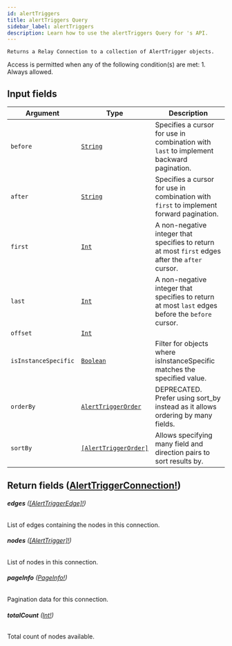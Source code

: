 ```yaml
---
id: alertTriggers
title: alertTriggers Query
sidebar_label: alertTriggers
description: Learn how to use the alertTriggers Query for 's API.
---
```


    Returns a Relay Connection to a collection of AlertTrigger objects.

Access is permitted when any of the following condition(s) are met: 1. Always allowed.

## Input fields

| Argument             | Type                                                                   | Description                                                                                      |
| -------------------- | ---------------------------------------------------------------------- | ------------------------------------------------------------------------------------------------ |
| `before`             | [`String`](api/schema/scalar/String.mdx)                               | Specifies a cursor for use in combination with `last` to implement backward pagination.          |
| `after`              | [`String`](api/schema/scalar/String.mdx)                               | Specifies a cursor for use in combination with `first` to implement forward pagination.          |
| `first`              | [`Int`](api/schema/scalar/Int.mdx)                                     | A non-negative integer that specifies to return at most `first` edges after the `after` cursor.  |
| `last`               | [`Int`](api/schema/scalar/Int.mdx)                                     | A non-negative integer that specifies to return at most `last` edges before the `before` cursor. |
| `offset`             | [`Int`](api/schema/scalar/Int.mdx)                                     |                                                                                                  |
| `isInstanceSpecific` | [`Boolean`](api/schema/scalar/Boolean.mdx)                             | Filter for objects where isInstanceSpecific matches the specified value.                         |
| `orderBy`            | [`AlertTriggerOrder`](api/schema/input_object/AlertTriggerOrder.mdx)   | DEPRECATED. Prefer using sort_by instead as it allows ordering by many fields.                   |
| `sortBy`             | [`[AlertTriggerOrder]`](api/schema/input_object/AlertTriggerOrder.mdx) | Allows specifying many field and direction pairs to sort results by.                             |

## Return fields ([AlertTriggerConnection!](api/schema/object/AlertTriggerConnection.mdx))

###### <b>edges</b> ([[AlertTriggerEdge]!](api/schema/object/AlertTriggerEdge.mdx))

List of edges containing the nodes in this connection.

###### <b>nodes</b> ([[AlertTrigger]!](api/schema/object/AlertTrigger.mdx))

List of nodes in this connection.

###### <b>pageInfo</b> ([PageInfo!](api/schema/object/PageInfo.mdx))

Pagination data for this connection.

###### <b>totalCount</b> ([Int!](api/schema/scalar/Int.mdx))

Total count of nodes available.

